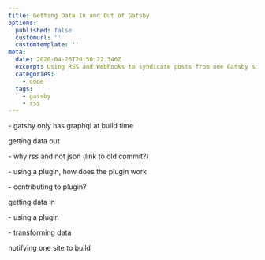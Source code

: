 ```yaml
---
title: Getting Data In and Out of Gatsby
options:
  published: false
  customurl: ''
  customtemplate: ''
meta:
  date: 2020-04-26T20:50:22.346Z
  excerpt: Using RSS and Webhooks to syndicate posts from one Gatsby site to another.
  categories:
    - code
  tags:
    - gatsby
    - rss
---
```

\- gatsby only has graphql at build time

getting data out

\- why rss and not json (link to old commit?)

\- using a plugin, how does the plugin work

\- contributing to plugin?

getting data in

\- using a plugin

\- transforming data

notifying one site to build